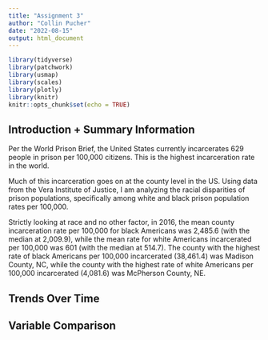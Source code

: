 ```yaml
---
title: "Assignment 3"
author: "Collin Pucher"
date: "2022-08-15"
output: html_document
---
```


```r
library(tidyverse)
library(patchwork)
library(usmap)
library(scales)
library(plotly)
library(knitr)
knitr::opts_chunk$set(echo = TRUE)
```

## Introduction + Summary Information

Per the World Prison Brief, the United States currently incarcerates 629 people in prison per 100,000 citizens. This is the highest incarceration rate in the world. 

Much of this incarceration goes on at the county level in the US. Using data from the Vera Institute of Justice, I am analyzing the racial disparities of prison populations, specifically among white and black prison population rates per 100,000.

Strictly looking at race and no other factor, in 2016, the mean county incarceration rate per 100,000 for black Americans was 2,485.6 (with the median at 2,009.9), while the mean rate for white Americans incarcerated per 100,000 was 601 (with the median at 514.7). The county with the highest rate of black Americans per 100,000 incarcerated (38,461.4) was Madison County, NC, while the county with the highest rate of white Americans per 100,000 incarcerated (4,081.6) was McPherson County, NE.

## Trends Over Time




## Variable Comparison



